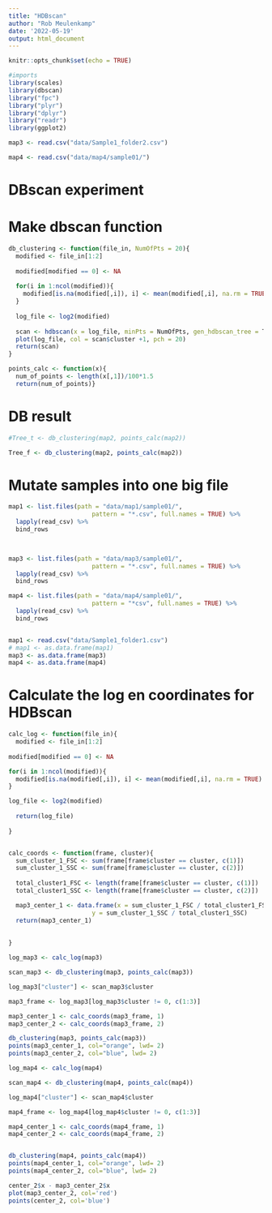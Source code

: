 ```yaml
---
title: "HDBscan"
author: "Rob Meulenkamp"
date: '2022-05-19'
output: html_document
---
```


```r
knitr::opts_chunk$set(echo = TRUE)

#imports
library(scales)
library(dbscan)
library("fpc")
library("plyr")                                                 
library("dplyr")                                                
library("readr")  
library(ggplot2)
```



```r
map3 <- read.csv("data/Sample1_folder2.csv")

map4 <- read.csv("data/map4/sample01/")

```


# DBscan experiment



# Make dbscan function
```r
db_clustering <- function(file_in, NumOfPts = 20){
  modified <- file_in[1:2]
  
  modified[modified == 0] <- NA
  
  for(i in 1:ncol(modified)){
    modified[is.na(modified[,i]), i] <- mean(modified[,i], na.rm = TRUE)
  }
  
  log_file <- log2(modified)
  
  scan <- hdbscan(x = log_file, minPts = NumOfPts, gen_hdbscan_tree = T, gen_simplified_tree = F)
  plot(log_file, col = scan$cluster +1, pch = 20)
  return(scan)
}

points_calc <- function(x){
  num_of_points <- length(x[,1])/100*1.5
  return(num_of_points)}
```



# DB result

```r
#Tree_t <- db_clustering(map2, points_calc(map2))

Tree_f <- db_clustering(map2, points_calc(map2))
```




# Mutate samples into one big file


```r

map1 <- list.files(path = "data/map1/sample01/",    
                       pattern = "*.csv", full.names = TRUE) %>% 
  lapply(read_csv) %>%                                           
  bind_rows 


  
map3 <- list.files(path = "data/map3/sample01/",    
                       pattern = "*.csv", full.names = TRUE) %>% 
  lapply(read_csv) %>%                                           
  bind_rows

map4 <- list.files(path = "data/map4/sample01/",    
                       pattern = "*csv", full.names = TRUE) %>% 
  lapply(read_csv) %>%                                           
  bind_rows 


map1 <- read.csv("data/Sample1_folder1.csv")
# map1 <- as.data.frame(map1)
map3 <- as.data.frame(map3)
map4 <- as.data.frame(map4)


```


# Calculate the log en coordinates for HDBscan 

```r
calc_log <- function(file_in){
  modified <- file_in[1:2]
  
modified[modified == 0] <- NA

for(i in 1:ncol(modified)){
  modified[is.na(modified[,i]), i] <- mean(modified[,i], na.rm = TRUE)
}

log_file <- log2(modified)
  
  return(log_file)
  
}


calc_coords <- function(frame, cluster){
  sum_cluster_1_FSC <- sum(frame[frame$cluster == cluster, c(1)])
  sum_cluster_1_SSC <- sum(frame[frame$cluster == cluster, c(2)])
  
  total_cluster1_FSC <- length(frame[frame$cluster == cluster, c(1)])
  total_cluster1_SSC <- length(frame[frame$cluster == cluster, c(2)])

  map3_center_1 <- data.frame(x = sum_cluster_1_FSC / total_cluster1_FSC,
                       y = sum_cluster_1_SSC / total_cluster1_SSC)
  return(map3_center_1)
  
  
}

log_map3 <- calc_log(map3)

scan_map3 <- db_clustering(map3, points_calc(map3))

log_map3["cluster"] <- scan_map3$cluster

map3_frame <- log_map3[log_map3$cluster != 0, c(1:3)]

map3_center_1 <- calc_coords(map3_frame, 1)
map3_center_2 <- calc_coords(map3_frame, 2)

db_clustering(map3, points_calc(map3))
points(map3_center_1, col="orange", lwd= 2)
points(map3_center_2, col="blue", lwd= 2)
```

```r

log_map4 <- calc_log(map4)

scan_map4 <- db_clustering(map4, points_calc(map4))

log_map4["cluster"] <- scan_map4$cluster

map4_frame <- log_map4[log_map4$cluster != 0, c(1:3)]

map4_center_1 <- calc_coords(map4_frame, 1)
map4_center_2 <- calc_coords(map4_frame, 2)


db_clustering(map4, points_calc(map4))
points(map4_center_1, col="orange", lwd= 2)
points(map4_center_2, col="blue", lwd= 2)

```


```r

center_2$x - map3_center_2$x
plot(map3_center_2, col='red')
points(center_2, col='blue')
```




